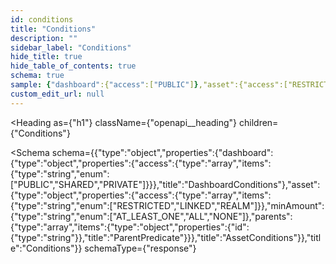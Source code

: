 ```yaml
---
id: conditions
title: "Conditions"
description: ""
sidebar_label: "Conditions"
hide_title: true
hide_table_of_contents: true
schema: true
sample: {"dashboard":{"access":["PUBLIC"]},"asset":{"access":["RESTRICTED"],"minAmount":"AT_LEAST_ONE","parents":[{"id":"string"}]}}
custom_edit_url: null
---
```



<Heading
  as={"h1"}
  className={"openapi__heading"}
  children={"Conditions"}
>
</Heading>





<Schema
  schema={{"type":"object","properties":{"dashboard":{"type":"object","properties":{"access":{"type":"array","items":{"type":"string","enum":["PUBLIC","SHARED","PRIVATE"]}}},"title":"DashboardConditions"},"asset":{"type":"object","properties":{"access":{"type":"array","items":{"type":"string","enum":["RESTRICTED","LINKED","REALM"]}},"minAmount":{"type":"string","enum":["AT_LEAST_ONE","ALL","NONE"]},"parents":{"type":"array","items":{"type":"object","properties":{"id":{"type":"string"}},"title":"ParentPredicate"}}},"title":"AssetConditions"}},"title":"Conditions"}}
  schemaType={"response"}
>
  
</Schema>
            